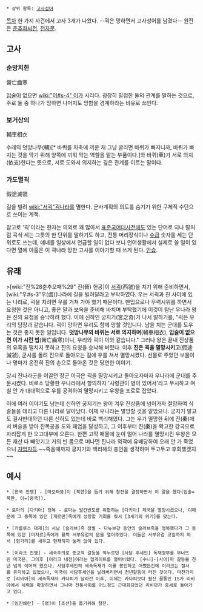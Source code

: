  * 상위 항목: [[고사성어]]

[[목차]]
한 가지 사건에서 고사 3개가 나왔다. --괵은 망하면서 고사성어를 남겼다-- 원전은 [[춘추좌씨전]], [[천자문]].

== 고사 ==
=== 순망치한 ===
脣亡齒寒

[[입술]]이 없으면 [[wiki:"이#s-4" 이]]가 시리다. 굉장히 밀접한 둘의 관계를 말하는 것으로, 주로 둘 중 하나가 망하면 나머지도 망함을 경계하라는 비유로 쓰인다.

=== 보거상의 ===
輔車相衣

수레의 덧방나무(輔)[* 바퀴를 차축에 끼운 채 그냥 굴리면 바퀴가 빠지니까, 바퀴가 빠지는 것을 막기 위해 양쪽에 끼워 막는 역할을 맡는 부품이다.]와 바퀴(車)가 서로 의지(依支)한다는 뜻으로, 서로 도와서 의지하는 깊은 관계를 이르는 말이다.

=== 가도멸괵 ===
假途滅虢

길을 빌려 [[wiki:"서괵"괵나라]]를 멸한다. 군사계획의 의도를 숨기기 위한 구체적 수단으로 쓰이는 계책.

참고로 '괵'이라는 한자는 의외로 꽤 많아서 [[표준국어대사전]]에도 있는 단어로 되나 말처럼 곡식 세는 그릇의 한 단위를 말하기도 하고, 전통 머리장식이나 [[수급]] 숫자를 세는 단위로도 쓰는데, 얘네를 일상에서 언급할 일이 없다 보니 언어생활에서 실제로 쓸 일이 있다면 열에 아홉은 이 괵나라 망한 고사를 이야기할 때 쓰게 된다. [[안습]].

== 유래 ==
>[wiki:"진%28춘추오패%29" 진(晉) 헌공]이 [[서괵]](西虢)을 치기 위해 준비하면서, [wiki:"우#s-3"우(虞)]나라에 길을 빌려달라고 부탁하였다. 우는 서괵과 진 사이에 있는 나라로, 괵을 치려면 우를 거쳐 가야 했기 때문이다. 맨입으로나 무력시위를 하면서 요청한 것은 아니고, 좋은 말과 보옥을 준비해 바치며 부탁했기에 이것이 탐난 우나라 왕은 진의 요청을 승낙하려 했다. 이에 신하인 궁지기(宮之奇)가 나서 말하기를, "괵은 우리의 담장과 같습니다. 괵이 망하면 우리도 함께 망할 것입니다. 남을 치는 군대를 도우는 것은 좋지 못한 일입니다. '''덧방나무와 바퀴는 서로 의지하며'''(輔車相衣), '''입술이 없으면 이가 시린 법'''(脣亡齒寒)이니, 우리와 괵이 이와 같습니다." 그러나 왕은 끝내 진상품의 유혹을 떨치지 못하고 진의 요청을 승낙해 버렸다. 이후 '''진은 괵을 멸망시키고'''(假途滅虢), 군사를 돌려 진으로 돌아오는 길에 우를 쳐서 멸망시켰다. 선물로 주었던 보물이나 명마가 온전히 진의 손으로 돌아온 것은 당연한 이야기.

당시 진나라군을 이끌던 장군 이극은 괵을 멸망시키고 돌아오자마자 우나라에 군대를 주둔시켰다. 비로소 당황한 우나라에서 항의하자 '사령관이 병이 있어서'라고 무시하고 며칠 안 가 대대적으로 우를 공격하여 멸망시키고 우왕을 포로로 잡았다.

이에 여러 이야기도 남는데 신하인 궁지기는 왕이 겨우 진상품에 넘어가자 절망하여 식솔들을 데리고 다른 나라로 달아났다. 이제 우나라는 멸망할 것을 알았으니. 궁지기 말고도 결사반대하던 다른 신하도 있는데 바로 백리해였다. 그는 우가 멸망한 뒤에 진(秦)에서 벼슬을 받아 진목공을 도와 패업을 달성하고, 그 이후부터 진(秦)을 확고한 강국으로 자리잡게 한 오고대부에 오른다. 한편 고작 패물에 눈이 멀어 나라를 멸망시킨 우왕은 모든 재산 다 빼앗기고 거의 빈 몸으로 머나먼 진나라 외곽에 유배당하여 오래 안 가 죽었으니 [[자업자득]].~~죽을때까지 궁지기와 백리해의 충언을 생각하며 두고두고 후회했겠지~~

== 예시 ==
 * [한국 전쟁] - [마오쩌둥]이 [북한]을 돕기 위해 참전을 결정하면서 이 말을 했다(입술=북한, 이=[중국]).

 * 로마의 [다키아] 정복 - 로마는 발칸반도를 위협하는 [다키아] 제국을 멸망시켰으나, 이때문에 그 동쪽에 있던 [게르만]족에게 성장할 기회를 줘서 [3세기의 위기]를 맞는다.

 * [카롤루스 대제]의 서남 [슬라브]족 정벌 - 다뉴브강 동안의 슬라브족을 정복했다가 그 동쪽에 있던 [마자르]족에게 활짝 서부유럽의 문을 열어주었다. 이들은 서부유럽 코앞까지 와서 [헝가리]를 세우고 현재까지 눌러 앉아 있다.

 * [이라크 전쟁] - 세속주의로 종교적 갈등을 억누르던 [사담 후세인] 독재정부를 무너뜨린 미국은, 그이후 [이라크 내전]이라는 헬게이트를 열어버렸다. [수니]-[시아]파 갈등을 천년 넘게 이어져 왔으나, 사담후세인의 세속독재가 이를 봉인하고 어쨌든간에 이라크는 질서를 유지하고 있었으나, 미국이 사담후세인을 날려버리면서 천년갈등이 터진 것이다. 마찬가지로 [리비아]의 세속독재자 카다피가 날라간 이후, 이제는 카다피보다 훨신 꼴통인 IS가 리비아에서 세력을 확장하면서 그나마 전통사회를 어느정도 근대화되었던 리비아가 중세로 돌아가고 있다. 

 * [임진왜란] - [명]이 [조선]을 돕기위해 참전. 
